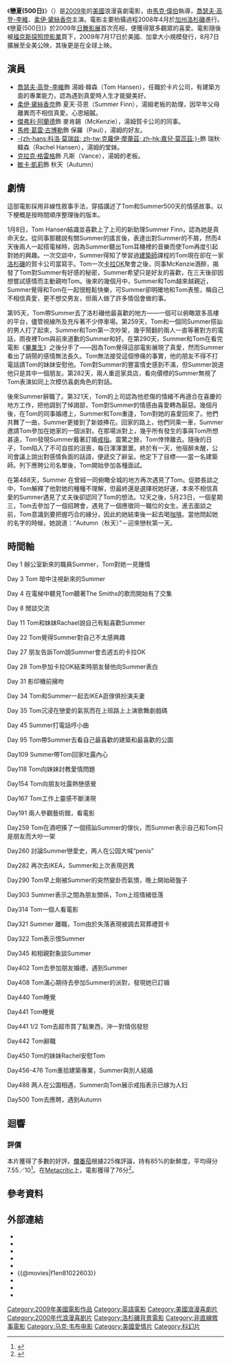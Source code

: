 {{noteTA
|T=zh-cn:戀夏500日;zh-tw:戀夏(500日);zh-hk:心跳500天;
|G1=Show
|1=zh-tw:戀夏(500日);zh-hk:心跳500天;zh-cn:和莎莫的500天;}}
{{Infobox film
| name          = 戀夏500日
| tw_name = 戀夏(500日)
| hk_name = 心跳500天
| cn_name = 和莎莫的500天
| original_name  = (500) Days of Summer
| image          = 500 Days of Summer zh-tw poster.jpg
| caption        = 《戀夏(500日)》台灣海報
| director       = [[馬克·偉伯|馬克·偉伯]]
| producer       = Mason Novick <br />Jessica Tuchinsky <br />[[馬克·華特斯_(導演)|馬克·華特斯]]<br />Steven J. Wolfe
| writer         = Scott Neustadter <br />Michael H. Weber
| starring       = [[喬瑟夫·高登-李維|喬瑟夫·高登-李維]] <br />[[柔伊·黛絲香奈|柔伊·黛絲香奈]]
| music          = [[麥可·唐納|麥可·唐納]] <br />Rob Simonsen
| cinematography = Eric Steelberg
| editing        = Alan Edward Bell
| distributor    = [[福克斯探照燈影業|福克斯探照燈影業]]
| released       = '''美國：''' <br />2009年1月17日 ([[日舞影展|日舞影展]]) <br />2009年7月17日 (小規模)<br />'''台灣：'''<br />2009年11月20日
| runtime        = 95 分鐘
| country        = [[美國電影|美國]]
| language       = 英語
| budget         = 750萬美元<ref name="mojo">{{cite web
 |title       = 戀夏(500日) (2009)
 |url         = http://www.boxofficemojo.com/movies/?id=500daysofsummer.htm
 |work        = 
 |archiveurl  = https://www.webcitation.org/5jW8eMEnL?url=http://www.boxofficemojo.com/movies/?id=500daysofsummer.htm
 |archivedate = 2009-09-03
 |deadurl     = no
 |accessdate  = 2009-08-26
}}</ref>
| gross          = 6072萬美元<ref name="mojo" />
}}
《'''戀夏(500日)'''》（{{lang-en|''(500) Days of Summer''}}）是[[2009年電影|2009年]]的[[美國電影|美國]]浪漫喜劇電影，由[[馬克·偉伯|馬克·偉伯]]執導，[[喬瑟夫·高登-李維|喬瑟夫·高登-李維]]、[[柔伊·黛絲香奈|柔伊·黛絲香奈]]主演。電影主要拍攝過程2008年4月於[[加州|加州]][[洛杉磯|洛杉磯]]進行。《戀夏(500日)》於2009年[[日舞影展|日舞影展]]首次亮相，便獲得眾多觀眾的喜愛。電影隨後被[[福克斯探照燈影業|福克斯探照燈影業]]買下，2009年7月17日於美國、加拿大小規模發行，8月7日擴展至全美公映，其後更是在全球上映。

== 演員 ==
* [[喬瑟夫·高登-李維|喬瑟夫·高登-李維]]飾 湯姆·韓森（Tom Hansen），任職於卡片公司，有建築方面的專業能力，認為遇到真愛時人生才能變美好。
* [[柔伊·黛絲香奈|柔伊·黛絲香奈]]飾 夏天·芬恩（Summer Finn），湯姆老板的助理，因早年父母離異而不相信真愛。心思細膩。
* [[傑弗利·阿蘭德|傑弗利·阿蘭德]]飾 麥肯錫（McKenzie），湯姆賀卡公司的同事。
* [[馬修·葛雷·古博勒|馬修·葛雷·古博勒]]飾 保羅（Paul），湯姆的好友。
* [[科洛·莫瑞兹|-{zh-hans:科洛·莫瑞兹; zh-tw:克蘿伊·摩蕾茲; zh-hk:嘉兒·莫蕊茲;}-]]飾 瑞秋·韓森（Rachel Hansen），湯姆的堂妹。
* [[克拉克·格雷格|克拉克·格雷格]]飾 凡斯（Vance），湯姆的老板。
* [[敏卡·凱莉|敏卡·凱莉]]飾 秋天（Autumn）

==劇情==

這部電影採用非線性敘事手法，穿插講述了Tom和Summer500天的情感故事。以下梗概是按時間順序整理後的版本。

1月8日，Tom Hansen結識並喜歡上了上司的新助理Summer Finn，認為她是真命天女。從同事那聽說有關Summer的謠言後，表達出對Summer的不屑，然而4天後兩人一起搭電梯時，因為Summer聽出Tom耳機裡的音樂而使Tom再度引起對她的興趣。一次交談中，Summer得知了學習過[[建築師|建築師]]課程的Tom現在卻在一家[[洛杉磯|洛杉磯]]的賀卡公司當寫手。Tom一次[[卡拉OK|卡拉OK]]聚會之後，同事McKenzie酒醉，揭發了Tom對Summer有好感的秘密，Summer希望只是好友的喜歡，在三天後卻因想嘗試感情而主動親吻Tom。後來的幾個月中，Summer和Tom越來越親近，Summer覺得和Tom在一起很輕鬆快樂，可Summer卻明確地和Tom表態，稱自己不相信真愛，更不想交男友，但兩人做了許多情侶會做的事。

第95天，Tom帶Summer去了洛杉磯他最喜歡的地方——一個可以俯瞰眾多高樓的平台，儘管視線所及充斥著不少停車場。第259天，Tom和一個同Summer搭訕的男人打了起來，Summer和Tom第一次吵架，幾乎鬧翻的兩人一直等著對方的電話，雨夜裡Tom與前來道歉的Summer和好。在第290天，Summer和Tom在看完電影《[[畢業生_(電影)|畢業生]]》之後分手了——因為Tom覺得這部電影展現了真愛，然而Summer看出了胡鬧的感情無法長久。Tom無法接受這個慘痛的事實，他的朋友不得不打電話請Tom的妹妹安慰他。Tom對Summer的豐富情史感到不滿，但Summer說道他只是其中一個朋友。第282天，兩人重逛家具店，看向價標的Summer無視了Tom表演如同上次模仿喜劇角色的對話。

後來Summer辭職了。第321天，Tom的上司認為他悲傷的情緒不再適合在喜慶的地方工作，把他調到了悼謁部，Tom對Summer的情感由喜愛轉為厭惡。幾個月後，在Tom的同事婚禮上，Summer和Tom重逢，Tom對她的喜愛回來了。他們共舞了一曲，Summer更接到了新娘捧花。回家的路上，他們同乘一車，Summer邀請Tom參加在她家的一個派對。在那場派對上，幾乎所有發生的事與Tom所想甚遠，Tom發現Summer戴著訂婚[[戒指|戒指]]。震驚之餘，Tom悻悻離去。隨後的日子，Tom陷入了不可自拔的沮喪，每日渾渾噩噩。終於有一天，他宿醉未醒，公司會議上說出對感情負面的話語，便遞交了辭呈。他定下了目標——當一名建築師。列下應聘公司名單後，Tom開始參加各種面試。

在第488天，Summer 在曾經一同俯瞰全城的地方再次遇見了Tom。促膝長談之中，Tom解釋了他對她的種種不理解，但最終還是選擇祝她好運，本來不相信真愛的Summer遇見了丈夫後卻認同了Tom的想法。12天之後，5月23日，一個星期三，Tom去參加了一個招聘會，遇見了一個應徵同一職位的女生。進去面談之前，Tom意識到要把握巧合的緣分，因此約她結束後一起去喝[[咖啡|咖啡]]。當他問起她的名字的時候，她說道：“Autumn（秋天）”－迎來戀秋第一天。

==時間軸==
Day  1   辦公室新來的職員Summer，Tom對她一見鍾情

Day  3   Tom 暗中注視新來的Summer

Day  4   在電梯中聽見Tom聽著The Smiths的歌而開始有了交集

Day  8   閒談交流

Day 11   Tom和妹妹Rachael說自己有點喜歡Summer

Day 22   Tom覺得Summer對自己不太感興趣

Day 27   朋友告訴Tom說Summer會去週五的卡拉OK

Day 28   Tom參加卡拉OK結束時朋友替他向Summer表白

Day 31   影印機前擁吻

Day 34   Tom和Summer一起去IKEA逛傢俱扮演夫妻

Day 35   Tom沉浸在戀愛的氣氛而在上班路上上演歌舞劇戲碼

Day 45   Summer打電話哼小曲

Day 95   Tom帶Summer去看自己最喜歡的建築和最喜歡的公園

Day109   Summer帶Tom回家吐露內心

Day118   Tom向妹妹討教愛情問題

Day154   Tom向朋友吐露熱戀感覺

Day167   Tom工作上靈感不斷湧現

Day191   兩人參觀藝術館，看電影

Day259   Tom在酒吧揍了一個搭訕Summer的傢伙，而Summer表示自己和Tom只是朋友而大吵一架

Day260   討論Summer戀愛史，两人在公园大喊“penis”

Day282   再次去IKEA，Summer和上次表現迥異

Day290   Tom早上剛被Summer的突然變卦而氣憤，晚上開始砸盤子

Day303   Summer表示之間為朋友關係，Tom上班情緒低落

Day314   Tom一個人看電影

Day321   Summer 離職，Tom由於失落表現被調去寫葬禮賀卡

Day322   Tom表示恨Summer

Day345   和相親對象談Summer

Day402   Tom去參加朋友婚禮，遇到Summer

Day408   Tom滿心期待去參加Summer的派對，發現她已訂婚

Day440   Tom睡覺

Day441   Tom睡覺

Day441   1/2 Tom去超市買了點東西，沖一對情侶發怒

Day442   Tom辭職

Day450   Tom的妹妹Rachel安慰Tom

Day456-476   Tom重拾建築專業，Summer與別人結婚

Day488   两人在公園相遇，Summer向Tom展示戒指表示已嫁为人妇

Day500   Tom去應聘，遇到Autumn

== 迴響 ==
=== 評價 ===
本片獲得了多數的好評。[[爛番茄|爛番茄]]根據225條評論，持有85%的新鮮度，平均得分7.55／10<ref>{{cite web|url=https://www.rottentomatoes.com/m/500_days_of_summer|title=(500) Days of Summer|website=[[Rotten_Tomatoes|Rotten Tomatoes]]|publisher=[[Fandango_(公司)|Fandango]]|accessdate=2009-08-07|archive-date=2020-11-18|archive-url=https://web.archive.org/web/20201118130312/http://www.rottentomatoes.com/m/500_days_of_summer|dead-url=no}}</ref>。在[[Metacritic|Metacritic]]上，電影獲得了76分<ref>{{cite web|url=https://www.metacritic.com/movie/500-days-of-summer|title=(500) Days of Summer|publisher=[[CBS_Interactive|CBS Interactive]]|website=[[Metacritic|Metacritic]]|accessdate=2009-08-07|archive-date=2020-06-09|archive-url=https://web.archive.org/web/20200609053601/https://www.metacritic.com/movie/500-days-of-summer|dead-url=no}}</ref>。

== 參考資料 ==
{{reflist}}

== 外部連結 ==
* {{imdb title|1022603}}
* {{mojo title|500daysofsummer}}
* {{rotten-tomatoes|id=500_days_of_summer}}
* {{metacritic film|500-days-of-summer}}
* {{Allmovie title|451495}}
* {{@movies|f1en81022603}}
* {{Yahoomovie id|3195}}
* {{Mtime|80327}}
* {{douban}}

{{Marc Webb}}

{{DEFAULTSORT:500 Days of Summer}}
[[Category:2009年美國電影作品|Category:2009年美國電影作品]]
[[Category:英語電影|Category:英語電影]]
[[Category:美國浪漫喜劇片|Category:美國浪漫喜劇片]]
[[Category:2000年代浪漫喜剧片|Category:2000年代浪漫喜剧片]]
[[Category:洛杉磯背景電影|Category:洛杉磯背景電影]]
[[Category:非直線敘事電影|Category:非直線敘事電影]]
[[Category:马克·韦布电影|Category:马克·韦布电影]]
[[Category:美國愛情片|Category:美國愛情片]]
[[Category:科幻片|Category:科幻片]]
